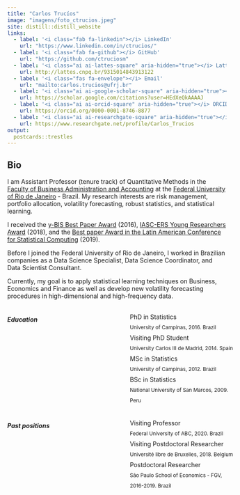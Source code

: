 ```yaml
---
title: "Carlos Trucíos"
image: "imagens/foto_ctrucios.jpeg"
site: distill::distill_website
links:
  - label: '<i class="fab fa-linkedin"></i> LinkedIn'
    url: "https://www.linkedin.com/in/ctrucios/"
  - label: '<i class="fab fa-github"></i> GitHub'
    url: "https://github.com/ctruciosm"
  - label: '<i class="ai ai-lattes-square" aria-hidden="true"></i> Lattes'
    url: http://lattes.cnpq.br/9315014843913122
  - label: '<i class="fas fa-envelope"></i> Email'
    url: "mailto:carlos.trucios@ufrj.br"
  - label: '<i class="ai ai-google-scholar-square" aria-hidden="true"></i> Google Scholar'
    url: https://scholar.google.com/citations?user=HEdXeQkAAAAJ
  - label: '<i class="ai ai-orcid-square" aria-hidden="true"></i> ORCID'
    url: https://orcid.org/0000-0001-8746-8877
  - label: '<i class="ai ai-researchgate-square" aria-hidden="true"></i> Research Gate'
    url: https://www.researchgate.net/profile/Carlos_Trucios
output:
  postcards::trestles
---
```

 
## Bio

I am Assistant Professor (tenure track) of Quantitative Methods in the [Faculty of Business Administration and Accounting](http://www.facc.ufrj.br/joomla/) at the [Federal University of Rio de Janeiro](https://ufrj.br/en/) - Brazil. My research interests are risk management, portfolio allocation, volatility forecasting, robust statistics, and statistical learning.

I received the [y-BIS Best Paper Award](https://www.ime.unicamp.br/destaques/carlos-trucios-maza-recebe-premio-asaniss-best-bis-paper-awards-2016) (2016), [IASC-ERS Young Researchers Award](https://iasc-isi.org/2019/06/27/iasc-ers-young-researchers-award-2018-at-compstat-2018/) (2018), and the [Best paper Award in the Latin American Conference for Statistical Computing](https://iasc-isi.org/2019/06/27/best-lacsc-2019-paper-award/) (2019).

Before I joined the Federal University of Rio de Janeiro, I worked in Brazilian companies as a Data Science Specialist, Data Science Coordinator, and Data Scientist Consultant.

Currently, my goal is to apply statistical learning techniques on Business, Economics and Finance as well as develop new volatility forecasting procedures in high-dimensional and high-frequency data. 



:::: {style="display: grid; grid-template-columns: 50% 50%; grid-column-gap: 30px; line-height: 1.5rem;"}

::: {}

##### Education

<i class="fa fa-graduation-cap" aria-hidden="true"></i> PhD in Statistics </br> <small> University of Campinas, 2016. Brazil </small> </br>
<i class="fa fa-graduation-cap" aria-hidden="true"></i> Visiting PhD Student </br> <small> University Carlos III de Madrid, 2014. Spain </small> </br>
<i class="fa fa-graduation-cap" aria-hidden="true"></i>   MSc in Statistics </br> <small> University of Campinas, 2012. Brazil </small>  </br>
<i class="fa fa-graduation-cap" aria-hidden="true"></i>   BSc in Statistics </br> <small> National University of San Marcos, 2009. Peru </small> 


:::

::: {}

##### Past positions

<i class="fa fa-graduation-cap" aria-hidden="true"></i> Visiting Professor </br> <small> Federal University of ABC,  2020. Brazil </small> </br>
<i class="fa fa-graduation-cap" aria-hidden="true"></i> Visiting Postdoctoral Researcher </br> <small> Université libre de Bruxelles,  2018. Belgium </small> </br>
<i class="fa fa-graduation-cap" aria-hidden="true"></i> Postdoctoral Researcher </br> <small> São Paulo School of Economics - FGV, </br> 2016-2019. Brazil </small> 

:::
::::
